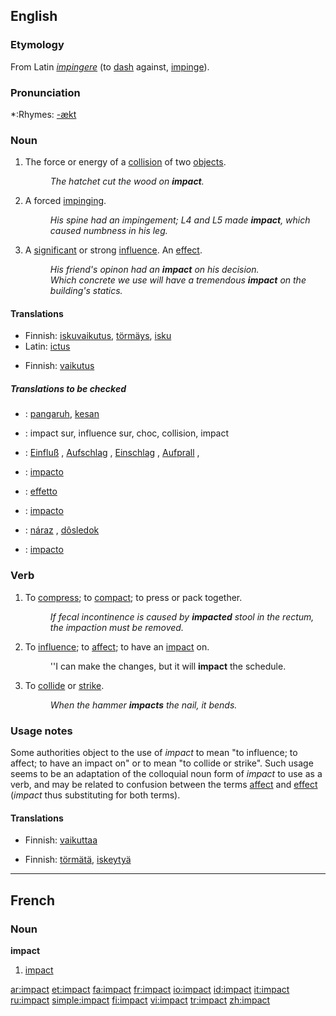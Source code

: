 ==English==

===Etymology===
From Latin ''[[impingere]]'' (to [[dash]] against, [[impinge]]).

===Pronunciation===
*:Rhymes: [[Rhymes:English:-ækt|-ækt]]

===Noun===
{{en-noun}}

# The force or energy of a [[collision]] of two [[object]]s.
#:''The hatchet cut the wood on '''impact'''.''
# {{context|mainly|medicine}} A forced [[impinge|impinging]].
#:''His spine had an impingement; L4 and L5 made '''impact''', which caused numbness in his leg.''
# {{colloquial}} A [[significant]] or strong [[influence]]. An [[effect]].
#:''His friend's opinon had an '''impact''' on his decision.''
#:''Which concrete we use will have a tremendous '''impact''' on the building's statics.''

====Translations====
{{trans-top|The force or energy of a collision of two objects}}
*Finnish: [[iskuvaikutus]], [[törmäys]], [[isku]]
*Latin: [[ictus]]
{{trans-mid}}
{{trans-bottom}}

{{trans-top|A forced impinging}}
{{trans-mid}}
{{trans-bottom}}

{{trans-top|A significant or strong influence}}
*Finnish: [[vaikutus]]
{{trans-mid}}
{{trans-bottom}}

=====Translations to be checked=====
{{checktrans}}
{{top}}
*{{ttbc|Malay}}: [[pangaruh]], [[kesan]]
*{{ttbc|French}}: impact sur, influence sur, choc, collision, impact
*{{ttbc|German}}: [[Einfluß]] {{m}}, [[Aufschlag]] {{m}}, [[Einschlag]] {{m}}, [[Aufprall]] {{m}},
*{{ttbc|Interlingua}}: [[impacto]]
{{mid}}
*{{ttbc|Italian}}: [[effetto]]
*{{ttbc|Portuguese}}: [[impacto]] {{m}}
*{{ttbc|Slovak}}: [[náraz]] {{m}}, [[dôsledok]] {{m}}
*{{ttbc|Spanish}}: [[impacto]] {{m}}
{{bottom}}

===Verb===
{{en-verb}}

# To [[compress]]; to [[compact]]; to press or pack together.
#:''If fecal incontinence is caused by '''impacted''' stool in the rectum, the impaction must be removed.''
# {{nonstandard}} To [[influence]]; to [[affect]]; to have an [[impact#Noun|impact]] on.
#:''I can make the changes, but it will '''impact''' the schedule.
# To [[collide]] or [[strike]].
#:''When the hammer '''impacts''' the nail, it bends.''

===Usage notes===
Some authorities object to the use of ''impact'' to mean "to influence; to affect; to have an impact on" or to mean "to collide or strike".  Such usage seems to be an adaptation of the colloquial noun form of ''impact'' to use as a verb, and may be related to confusion between the terms [[affect]] and [[effect]] (''impact'' thus substituting for both terms).

====Translations====
{{rfc-level|Translations at L4+ not in L3 POS section}}
{{trans-top|To compress}}
{{trans-mid}}
{{trans-bottom}}

{{trans-top|To influence}}
*Finnish: [[vaikuttaa]]
{{trans-mid}}
{{trans-bottom}}

{{trans-top|To collide or strike}}
*Finnish: [[törmätä]], [[iskeytyä]]
{{trans-mid}}
{{trans-bottom}}

----

==French==

===Noun===
'''impact'''

# [[impact]]

[[ar:impact]]
[[et:impact]]
[[fa:impact]]
[[fr:impact]]
[[io:impact]]
[[id:impact]]
[[it:impact]]
[[ru:impact]]
[[simple:impact]]
[[fi:impact]]
[[vi:impact]]
[[tr:impact]]
[[zh:impact]]
